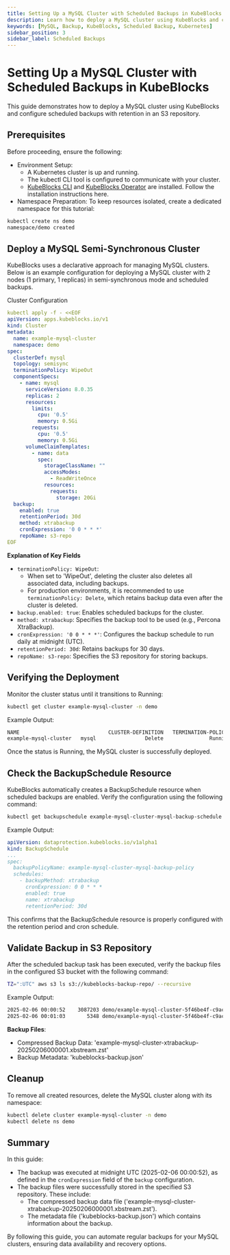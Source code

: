 ```yaml
---
title: Setting Up a MySQL Cluster with Scheduled Backups in KubeBlocks
description: Learn how to deploy a MySQL cluster using KubeBlocks and configure automated scheduled backups with retention in an S3 repository.
keywords: [MySQL, Backup, KubeBlocks, Scheduled Backup, Kubernetes]
sidebar_position: 3
sidebar_label: Scheduled Backups
---
```



# Setting Up a MySQL Cluster with Scheduled Backups in KubeBlocks

This guide demonstrates how to deploy a MySQL cluster using KubeBlocks and configure scheduled backups with retention in an S3 repository.

## Prerequisites

Before proceeding, ensure the following:
- Environment Setup:
    - A Kubernetes cluster is up and running.
    - The kubectl CLI tool is configured to communicate with your cluster.
    - [KubeBlocks CLI](../../user_docs/references/install-kbcli) and [KubeBlocks Operator](../../user_docs/overview/install-kubeblocks) are installed. Follow the installation instructions here.
- Namespace Preparation: To keep resources isolated, create a dedicated namespace for this tutorial:

```bash
kubectl create ns demo
namespace/demo created
```

## Deploy a MySQL Semi-Synchronous Cluster

KubeBlocks uses a declarative approach for managing MySQL clusters. Below is an example configuration for deploying a MySQL cluster with 2 nodes (1 primary, 1 replicas) in semi-synchronous mode and scheduled backups.

Cluster Configuration
```yaml
kubectl apply -f - <<EOF
apiVersion: apps.kubeblocks.io/v1
kind: Cluster
metadata:
  name: example-mysql-cluster
  namespace: demo
spec:
  clusterDef: mysql
  topology: semisync
  terminationPolicy: WipeOut
  componentSpecs:
    - name: mysql
      serviceVersion: 8.0.35
      replicas: 2
      resources:
        limits:
          cpu: '0.5'
          memory: 0.5Gi
        requests:
          cpu: '0.5'
          memory: 0.5Gi
      volumeClaimTemplates:
        - name: data
          spec:
            storageClassName: ""
            accessModes:
              - ReadWriteOnce
            resources:
              requests:
                storage: 20Gi
  backup:
    enabled: true
    retentionPeriod: 30d
    method: xtrabackup
    cronExpression: '0 0 * * *'
    repoName: s3-repo
EOF
```

**Explanation of Key Fields**
- `terminationPolicy: WipeOut`:
  - When set to 'WipeOut', deleting the cluster also deletes all associated data, including backups.
  - For production environments, it is recommended to use `terminationPolicy: Delete`, which retains backup data even after the cluster is deleted.
- `backup.enabled: true`: Enables scheduled backups for the cluster.
- `method: xtrabackup`: Specifies the backup tool to be used (e.g., Percona XtraBackup).
- `cronExpression: '0 0 * * *'`: Configures the backup schedule to run daily at midnight (UTC).
- `retentionPeriod: 30d`: Retains backups for 30 days.
- `repoName: s3-repo`: Specifies the S3 repository for storing backups.

## Verifying the Deployment

Monitor the cluster status until it transitions to Running:

```bash
kubectl get cluster example-mysql-cluster -n demo
```

Example Output:
```bash
NAME                             CLUSTER-DEFINITION   TERMINATION-POLICY   STATUS    AGE
example-mysql-cluster   mysql                Delete               Running   38s
```
Once the status is Running, the MySQL cluster is successfully deployed.

## Check the BackupSchedule Resource

KubeBlocks automatically creates a BackupSchedule resource when scheduled backups are enabled. Verify the configuration using the following command:

```bash
kubectl get backupschedule example-mysql-cluster-mysql-backup-schedule  -n demo -oyaml
```

Example Output:
```yaml
apiVersion: dataprotection.kubeblocks.io/v1alpha1
kind: BackupSchedule
...
spec:
  backupPolicyName: example-mysql-cluster-mysql-backup-policy
  schedules:
    - backupMethod: xtrabackup
      cronExpression: 0 0 * * *
      enabled: true
      name: xtrabackup
      retentionPeriod: 30d
```

This confirms that the BackupSchedule resource is properly configured with the retention period and cron schedule.


## Validate Backup in S3 Repository

After the scheduled backup task has been executed, verify the backup files in the configured S3 bucket with the following command:

```bash
TZ=":UTC" aws s3 ls s3://kubeblocks-backup-repo/ --recursive
```

Example Output:
```bash
2025-02-06 00:00:52    3087203 demo/example-mysql-cluster-5f46be4f-c9ac-414e-9d66-2dfe0a281b83/mysql/example-mysql-cluster-xtrabackup-20250206000001/example-mysql-cluster-xtrabackup-20250206000001.xbstream.zst
2025-02-06 00:01:03       5348 demo/example-mysql-cluster-5f46be4f-c9ac-414e-9d66-2dfe0a281b83/mysql/example-mysql-cluster-xtrabackup-20250206000001/kubeblocks-backup.json
```
**Backup Files**:
- Compressed Backup Data: 'example-mysql-cluster-xtrabackup-20250206000001.xbstream.zst'
- Backup Metadata: 'kubeblocks-backup.json'

## Cleanup
To remove all created resources, delete the MySQL cluster along with its namespace:

```bash
kubectl delete cluster example-mysql-cluster -n demo
kubectl delete ns demo
```


## Summary

In this guide:
- The backup was executed at midnight UTC (2025-02-06 00:00:52), as defined in the `cronExpression` field of the `backup` configuration.
- The backup files were successfully stored in the specified S3 repository. These include:
  - The compressed backup data file ('example-mysql-cluster-xtrabackup-20250206000001.xbstream.zst').
  - The metadata file ('kubeblocks-backup.json') which contains information about the backup.

By following this guide, you can automate regular backups for your MySQL clusters, ensuring data availability and recovery options.
